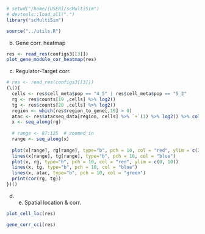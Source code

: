 ```r
# setwd("/home/[USER]/scMultiSim")
# devtools::load_all(".")
library("scMultiSim")

source("../utils.R")
```

(b) Gene corr. heatmap

```r
res <- read_res(configs3[[3]])
plot_gene_module_cor_heatmap(res)
```

(c) Regulator-Target corr.

```r
# res <- read_res(configs3[[3]])
(\(){
  cells <- res$cell_meta$pop == "4_5" | res$cell_meta$pop == "5_2"
  rg <- res$counts[19 ,cells] %>% log2()
  tg <- res$counts[20 ,cells] %>% log2()
  region <- which(res$region_to_gene[,19] > 0)
  atac <- res$atacseq_data[region, cells] %>% `+`(1) %>% log2() %>% colMeans()
  x <- seq_along(rg)
  
  # range <- 87:125  # zoomed in
  range <- seq_along(x)
  
  plot(x[range], rg[range], type="b", pch = 10, col = "red", ylim = c(2, 8))
  lines(x[range], tg[range], type="b", pch = 10, col = "blue")
  plot(x, rg, type="b", pch = 10, col = "red", ylim = c(0, 10))
  lines(x, tg, type="b", pch = 10, col = "blue")
  lines(x, atac, type="b", pch = 10, col = "green")
  print(cor(rg, tg))
})()
```

(d) (e) Spatial location & corr.

```r
plot_cell_loc(res)

gene_corr_cci(res)
```
